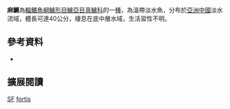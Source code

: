 {{multiple issues|
{{expand|time=2016-08-13T19:14:15+00:00}}
{{onesource|time=2016-08-13T19:14:15+00:00}}
{{refimprove|time=2016-08-13T19:14:15+00:00}}
}}
{{Speciesbox
| name = 麻鱖
| image = 
| image_width = 250px
| image_caption = 
| status = DD
| status_system = IUCN3.1
| genus = Siniperca
| species = fortis
| authority = [[Lin|Lin]], 1932
| synonyms = *''Coreoperca fortis'',Lin, 1932
|}}

'''麻鱖'''為[[輻鰭魚綱|輻鰭魚綱]][[鱸形目|鱸形目]][[鱸亞目|鱸亞目]][[真鱸科|真鱸科]]的一[[種|種]]，為溫帶淡水魚，分布於[[亞洲|亞洲]][[中國|中國]]淡水流域，體長可達40公分，棲息在底中層水域，生活習性不明。
==參考資料==
*{{FishBase_species|genus=Siniperca|species=fortis|year=2016|month=8}}

== 擴展閱讀 == 
{{refbegin}}
{{wikispecies-inline|Siniperca fortis|麻鱖}}
{{refend}}
{{Taxonbar|from=Q6410969}}

[[Category:IUCN红色名录数据缺乏物种|SF]]
[[Category:鱖屬|fortis]]


{{魚類小作品}}